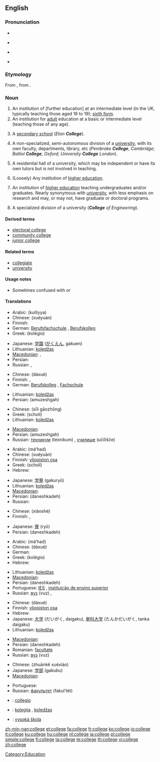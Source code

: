 {{also|collège}}
==English==
{{wikipedia}}

===Pronunciation===
* {{audio|en-us-college.ogg|Audio (US)}}
* {{a|US}} {{IPA|/ˈkʰalɨdʒ/}}
* {{a|UK}} {{IPA|/ˈkɒlɨdʒ/}}
* {{rhymes|alɪdʒ}}

===Etymology===
From {{etyl|fro}} {{term|collége|lang=fro}}, from {{etyl|la}} {{term|collegium|lang=la}}.

===Noun===
{{en-noun}}

# An institution of [further education] at an intermediate level (in the UK, typically teaching those aged 16 to 19); [[sixth form]].
# An institution for [[adult]] education at a basic or intermediate level (teaching those of any age).
# {{British|in the names of private schools}} A [[secondary school]] (''Eton '''College''''').
# A non-specialized, semi-autonomous division of a [[university]], with its own faculty, departments, library, etc (''Pembroke '''College''', Cambridge''; ''Balliol '''College''', Oxford''; ''University '''College''' London'').
# {{Australia}} A residential hall of a university, which may be independent or have its own tutors but is not involved in teaching.
# (Loosely) Any institution of [[higher education]].
# {{US}} An institution of [[higher education]] teaching undergraduates and/or graduates.  Nearly synonymous with [[university]], with less emphasis on research and may, or may not, have graduate or doctoral programs.
# {{US}} A specialized division of a university ('''''College''' of Engineering'').
{{rfc|needs to be checked and reworded US/UK/other diffs.}}

====Derived terms====
* [[electoral college]]
* [[community college]]
* [[junior college]]

====Related terms====
* [[collegiate]]
* [[university]]

====Usage notes====
* Sometimes confused with {{term|colleague}} or {{term|collage}}

====Translations====
{{trans-top|institution of [further education] at an intermediate level}}
* Arabic: {{Arab|[[كلية]]}} (kullíyya) {{f}}
* Chinese: {{zh-ts|學院|学院}} (xuéyuàn)
* Finnish: {{t+|fi|lukio}}
* German: [[Berufsfachschule]] {{f}}, [[Berufskolleg]] {{n}}
* Greek: {{t|el|κολέγιο|n|sc=Grek}} (kolégio)
{{trans-mid}}
* Japanese: [[学園]] ([[がくえん]], gakuen)
* Lithuanian: [[koledžas]] {{m}}
* [[Macedonian]]: {{t|mk|училиште|n|tr=učílište|sc=Cyrl}},  {{t|mk|академија|f|tr=akadémija|sc=Cyrl}}
* Persian: {{t+|fa|آموزشگاه|tr=amuzeshgah|sc=fa-Arab|xs=Persian}}
* Russian: {{t+|ru|техникум|m|tr=téxnikum|sc=Cyrl}}, {{t+|ru|училище|n|tr=učílišče|sc=Cyrl}}
{{trans-bottom}}

{{trans-top|institution for adult education at a basic or intermediate level}}
* Chinese: {{zh-ts|大學|大学}} (dàxué)
* Finnish: {{t-|fi|opisto}}, {{t+|fi|oppilaitos}}
* German: [[Berufskolleg]] {{n}}, [[Fachschule]] {{f}}
{{trans-mid}}
* Lithuanian: [[koledžas]] {{m}}
* Persian: {{fa-Arab|[[آموزشگاه]]}} (amuzeshgah)
{{trans-bottom}}

{{trans-top|(Used mainly in the formal names of private schools) A secondary school}}
* Chinese: {{zh-ts|[[私立]][[高中]]|[[私立]][[高中]]}} (sīlì gāozhōng)
* Greek: {{t+|el|σχολή|f|sc=Grek}} (scholí)
* Lithuanian: [[koledžas]] {{m}}
{{trans-mid}}
* [[Macedonian]]: {{t|mk|училиште|n|tr=učílište|sc=Cyrl}}
* Persian: {{fa-Arab|[[آموزشگاه]]}} (amuzeshgah)
* Russian: [[техникум]] (téxnikum) {{m}}, [[училище]] (učílišče) {{n}}
{{trans-bottom}}

{{trans-top|non-specialized, semi-autonomous division of a university, with its own faculty, departments, library, etc}}
* Arabic: {{Arab|[[معهد]]}} (máʻhad) {{m}}
* Chinese: {{zh-ts|學院|学院}} (xuéyuàn)
* Finnish: [[yliopiston osa]]
* Greek: {{t+|el|σχολή|f|sc=Grek}} (scholí)
* Hebrew: {{he-translation|מכללה|mikhlalá}} {{f}}
{{trans-mid}}
* Japanese: [[学寮]] (gakuryō)
* Lithuanian: [[koledžas]] {{m}}
* [[Macedonian]]: {{t|mk|институт|m|tr=institút|sc=Cyrl}}
* Persian: {{fa-Arab|[[دانشكده]]}} (daneshkadeh)
* Russian: {{t+|ru|институт|m|tr=institút|sc=Cyrl}}
{{trans-bottom}}

{{trans-top|residential hall of a university, which may be independent or have its own tutors but is not involved in teaching}}
* Chinese: {{zh-ts|[[校]][[舍]]|[[校]][[舍]]}} (xiàoshè)
* Finnish: {{t+|fi|yliopisto}}, {{t+|fi|korkeakoulu}}
{{trans-mid}}
* Japanese: [[寮]] (ryō)
* Persian: {{fa-Arab|[[دانشكده]]}} (daneshkadeh)
{{trans-bottom}}

{{trans-top|institution of higher education}}
* Arabic: {{Arab|[[معهد]]}} (máʻhad) {{m}}
* Chinese: {{zh-ts|大學|大学}} (dàxué)
* German: {{t+|de|Fachhochschule|f}}
* Greek: {{t|el|κολέγιο|n|sc=Grek}} (kolégio)
* Hebrew: {{he-translation|מכללה|mikhlalá}} {{f}}
{{trans-mid}}
* Lithuanian: [[koledžas]] {{m}}
* [[Macedonian]]: {{t|mk|виша школа|f|tr=víša škóla|sc=Cyrl}}
* Persian: {{fa-Arab|[[دانشكده]]}} (daneshkadeh)
* Portuguese: [[IES#Portuguese|IES]] {{f}}, [[instituição de ensino superior]] {{f}}
* Russian: [[вуз]] (vuz) {{m}}, {{t+|ru|институт|m|tr=institút|sc=Cyrl}}
{{trans-bottom}}

{{trans-top|institution of higher education teaching undergraduates and/or graduates}}
* Chinese: {{zh-ts|大學|大学}} (dàxué)
* Finnish: [[yliopiston osa]]
* Hebrew: {{he-translation|מכללה|mikhlalá}} {{f}}
* Japanese: [[大学]] (だいがく, daigaku), [[単科大学]] (たんかだいがく, tanka daigaku)
* Lithuanian: [[koledžas]] {{m}}
{{trans-mid}}
* [[Macedonian]]: {{t|mk|виша школа|f|tr=víša škóla|sc=Cyrl}}
* Persian: {{fa-Arab|[[دانشكده]]}} (daneshkadeh)
* Romanian: [[facultate]] {{f}}
* Russian: [[вуз]] (vuz) {{m}}
{{trans-bottom}}

{{trans-top|specialized division of a university}}
* Chinese: {{zh-ts|[[專科]][[學校]]|[[专科]][[学校]]}} (zhuānkě xuéxiào)
* Japanese: [[学部]] (gakubu)
* [[Macedonian]]: {{t-|mk|факултет|m|tr=fakulitét|sc=Cyrl|xs=Macedonian}}
{{trans-mid}}
* Portuguese: {{t+|pt|faculdade|f}}
* Russian: [[факультет]] (fakul’tét) {{m}}
{{trans-bottom}}

{{checktrans-top}}
* {{ttbc|Interlingua}}: [[collegio]]
* {{ttbc|Lithuanian}}: [[kolegija]] {{f}}, [[koledžas]] {{m}}
* {{ttbc|Slovak}}: [[vysoká škola]] {{f}}
{{trans-bottom}}

[[Category:Education]]

[[zh-min-nan:college]]
[[et:college]]
[[fa:college]]
[[fr:college]]
[[ko:college]]
[[io:college]]
[[it:college]]
[[ku:college]]
[[hu:college]]
[[nl:college]]
[[ja:college]]
[[pl:college]]
[[simple:college]]
[[fi:college]]
[[ta:college]]
[[te:college]]
[[th:college]]
[[vi:college]]
[[zh:college]]